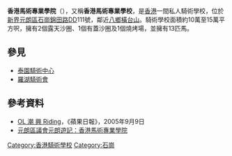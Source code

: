 '''香港馬術專業學院'''（{{lang-en|'''Hong Kong Riding Skill Academy'''}}），又稱'''香港馬術專業學校'''，是[[香港|香港]]一間私人騎術學校，位於[[新界|新界]][[元朗區|元朗區]][[石崗|石崗]][[錦田路|錦田路]]DD111號，鄰近[[八鄉|八鄉]][[橫台山|橫台山]]。騎術學校面積約10萬至15萬平方呎，擁有2個露天沙圈、1個有蓋沙圈及1個燒烤場，並擁有13匹馬。

==參見==
*[[泰園騎術中心|泰園騎術中心]]
*[[羅湖騎術會|羅湖騎術會]]

==參考資料==
*[http://hk.lady.nextmedia.com/articles/art_main.cfm?art_id=5205459&sec_id=3840163&subsec_id=3982730&showdate=20050909&av=NO OL 潮 興 Riding]{{dead link|date=十一月 2017 |bot=InternetArchiveBot }}，《蘋果日報》，2005年9月9日
*[https://web.archive.org/web/20111119032030/http://www.go2yl.com/food.asp?id=n08&lang=tra 元朗區議會元朗遊記：香港馬術專業學院]

[[Category:香港騎術學校|Category:香港騎術學校]]
[[Category:石崗|Category:石崗]]
{{hk-stub}}